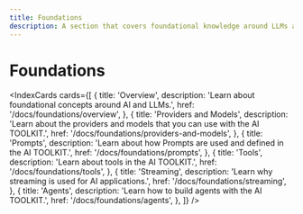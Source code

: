 ```yaml
---
title: Foundations
description: A section that covers foundational knowledge around LLMs and concepts crucial to the AI TOOLKIT
---
```


# Foundations

<IndexCards
  cards={[
    {
      title: 'Overview',
      description: 'Learn about foundational concepts around AI and LLMs.',
      href: '/docs/foundations/overview',
    },
    {
      title: 'Providers and Models',
      description:
        'Learn about the providers and models that you can use with the AI TOOLKIT.',
      href: '/docs/foundations/providers-and-models',
    },
    {
      title: 'Prompts',
      description:
        'Learn about how Prompts are used and defined in the AI TOOLKIT.',
      href: '/docs/foundations/prompts',
    },
    {
      title: 'Tools',
      description: 'Learn about tools in the AI TOOLKIT.',
      href: '/docs/foundations/tools',
    },
    {
      title: 'Streaming',
      description: 'Learn why streaming is used for AI applications.',
      href: '/docs/foundations/streaming',
    },
    {
      title: 'Agents',
      description: 'Learn how to build agents with the AI TOOLKIT.',
      href: '/docs/foundations/agents',
    },
  ]}
/>
